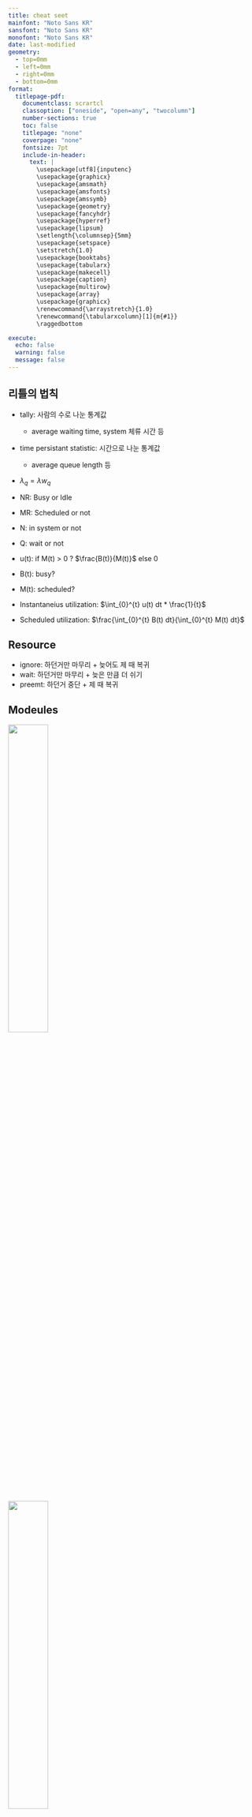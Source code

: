 ```yaml
---
title: cheat seet
mainfont: "Noto Sans KR"
sansfont: "Noto Sans KR"
monofont: "Noto Sans KR"
date: last-modified
geometry:
  - top=0mm
  - left=0mm
  - right=0mm
  - bottom=0mm
format: 
  titlepage-pdf:
    documentclass: scrartcl
    classoption: ["oneside", "open=any", "twocolumn"]
    number-sections: true
    toc: false
    titlepage: "none"
    coverpage: "none"
    fontsize: 7pt
    include-in-header: 
      text: |
        \usepackage[utf8]{inputenc}
        \usepackage{graphicx}
        \usepackage{amsmath}
        \usepackage{amsfonts}
        \usepackage{amssymb}
        \usepackage{geometry}
        \usepackage{fancyhdr}
        \usepackage{hyperref}
        \usepackage{lipsum}
        \setlength{\columnsep}{5mm}
        \usepackage{setspace}
        \setstretch{1.0}
        \usepackage{booktabs}
        \usepackage{tabularx}
        \usepackage{makecell}
        \usepackage{caption}
        \usepackage{multirow}
        \usepackage{array}
        \usepackage{graphicx}
        \renewcommand{\arraystretch}{1.0}
        \renewcommand{\tabularxcolumn}[1]{m{#1}}
        \raggedbottom

execute:
  echo: false
  warning: false
  message: false
---
```


## 리틀의 법칙

- tally: 사람의 수로 나눈 통계값
    - average waiting time, system 체류 시간 등
- time persistant statistic: 시간으로 나눈 통계값
    - average queue length 등
- $λ_q = λ w_q$

- NR: Busy or Idle
- MR: Scheduled or not
- N: in system or not
- Q: wait or not

- u(t): if M(t) > 0 ? $\frac{B(t)}{M(t)}$ else 0
- B(t): busy?
- M(t): scheduled?
- Instantaneius utilization: $\int_{0}^{t} u(t) dt * \frac{1}{t}$
- Scheduled utilization: $\frac{\int_{0}^{t} B(t) dt}{\int_{0}^{t} M(t) dt}$

## Resource 

- ignore: 하던거만 마무리 + 늦어도 제 때 복귀
- wait: 하던거만 마무리 + 늦은 만큼 더 쉬기
- preemt: 하던거 중단 + 제 때 복귀

## Modeules

![](img/01.png){width=40%}

![](img/08.png){width=40%}

![](img/02.png)

![](img/03.png)

![](img/04.png)

- variable rows, cols, initial values 선택 가능

![](img/06.png)

![](img/07.png)




